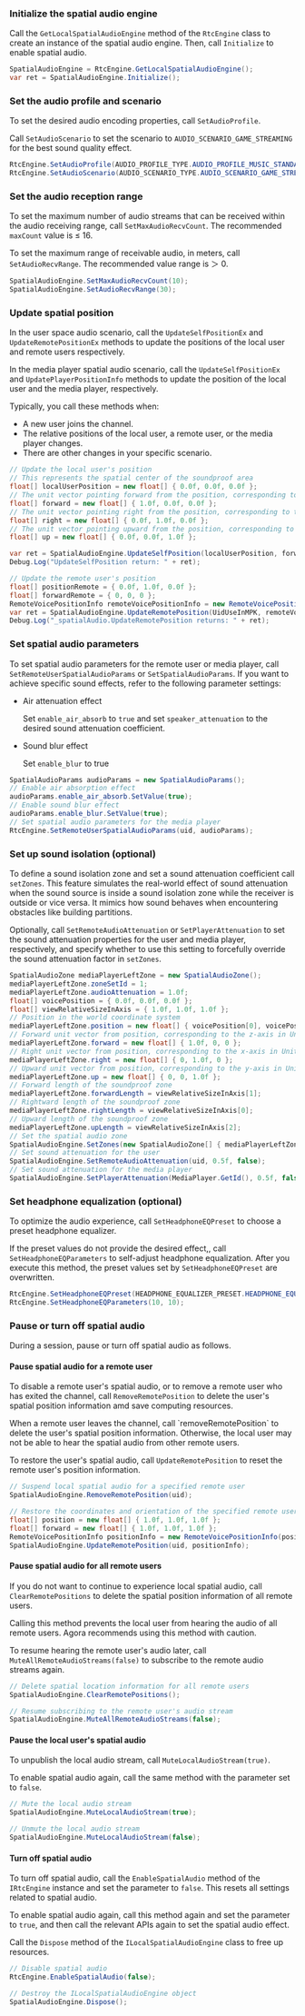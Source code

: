 <PlatformWrapper platform="unity">

### Initialize the spatial audio engine

Call the `GetLocalSpatialAudioEngine` method of the `RtcEngine` class to create an instance of the spatial audio engine. Then, call `Initialize` to enable spatial audio.

```csharp
SpatialAudioEngine = RtcEngine.GetLocalSpatialAudioEngine();
var ret = SpatialAudioEngine.Initialize();
```

### Set the audio profile and scenario

To set the desired audio encoding properties, call `SetAudioProfile`.

Call `SetAudioScenario` to set the scenario to `AUDIO_SCENARIO_GAME_STREAMING` for the best sound quality effect.

```csharp            
RtcEngine.SetAudioProfile(AUDIO_PROFILE_TYPE.AUDIO_PROFILE_MUSIC_STANDARD);
RtcEngine.SetAudioScenario(AUDIO_SCENARIO_TYPE.AUDIO_SCENARIO_GAME_STREAMING);
```

### Set the audio reception range

To set the maximum number of audio streams that can be received within the audio receiving range, call `SetMaxAudioRecvCount`. The recommended `maxCount` value is ≤ 16.

To set the maximum range of receivable audio, in meters, call `SetAudioRecvRange`. The recommended value range is ＞ 0.

```csharp
SpatialAudioEngine.SetMaxAudioRecvCount(10);
SpatialAudioEngine.SetAudioRecvRange(30);
```

### Update spatial position
In the user space audio scenario, call the `UpdateSelfPositionEx` and `UpdateRemotePositionEx` methods to update the positions of the local user and remote users respectively.

In the media player spatial audio scenario, call the `UpdateSelfPositionEx` and `UpdatePlayerPositionInfo` methods to update the position of the local user and the media player, respectively.

Typically, you call these methods when:

- A new user joins the channel.
- The relative positions of the local user, a remote user, or the media player changes.
- There are other changes in your specific scenario.

```csharp
// Update the local user's position
// This represents the spatial center of the soundproof area
float[] localUserPosition = new float[] { 0.0f, 0.0f, 0.0f };
// The unit vector pointing forward from the position, corresponding to the z-axis in Unity's Vector3
float[] forward = new float[] { 1.0f, 0.0f, 0.0f };
// The unit vector pointing right from the position, corresponding to the x-axis in Unity's Vector3
float[] right = new float[] { 0.0f, 1.0f, 0.0f };
// The unit vector pointing upward from the position, corresponding to the y-axis in Unity's Vector3
float[] up = new float[] { 0.0f, 0.0f, 1.0f };

var ret = SpatialAudioEngine.UpdateSelfPosition(localUserPosition, forward, right, up);
Debug.Log("UpdateSelfPosition return: " + ret);

// Update the remote user's position
float[] positionRemote = { 0.0f, 1.0f, 0.0f };
float[] forwardRemote = { 0, 0, 0 };
RemoteVoicePositionInfo remoteVoicePositionInfo = new RemoteVoicePositionInfo(positionRemote, forwardRemote);
var ret = SpatialAudioEngine.UpdateRemotePosition(UidUseInMPK, remoteVoicePositionInfo);
Debug.Log("_spatialAudio.UpdateRemotePosition returns: " + ret);
```

### Set spatial audio parameters

To set spatial audio parameters for the remote user or media player, call `SetRemoteUserSpatialAudioParams` or `SetSpatialAudioParams`. If you want to achieve specific sound effects, refer to the following parameter settings:

- Air attenuation effect

  Set `enable_air_absorb` to `true` and set `speaker_attenuation` to the desired sound attenuation coefficient.

- Sound blur effect

  Set `enable_blur` to true

```csharp
SpatialAudioParams audioParams = new SpatialAudioParams();
// Enable air absorption effect
audioParams.enable_air_absorb.SetValue(true);
// Enable sound blur effect
audioParams.enable_blur.SetValue(true);
// Set spatial audio parameters for the media player
RtcEngine.SetRemoteUserSpatialAudioParams(uid, audioParams);
```

### Set up sound isolation (optional)

To define a sound isolation zone and set a sound attenuation coefficient call `setZones`. This feature simulates the real-world effect of sound attenuation when the sound source is inside a sound isolation zone while the receiver is outside or vice versa. It mimics how sound behaves when encountering obstacles like building partitions.

Optionally, call `SetRemoteAudioAttenuation` or `SetPlayerAttenuation` to set the sound attenuation properties for the user and media player, respectively, and specify whether to use this setting to forcefully override the sound attenuation factor in `setZones`.

```csharp
SpatialAudioZone mediaPlayerLeftZone = new SpatialAudioZone();
mediaPlayerLeftZone.zoneSetId = 1;
mediaPlayerLeftZone.audioAttenuation = 1.0f;
float[] voicePosition = { 0.0f, 0.0f, 0.0f };
float[] viewRelativeSizeInAxis = { 1.0f, 1.0f, 1.0f };
// Position in the world coordinate system
mediaPlayerLeftZone.position = new float[] { voicePosition[0], voicePosition[1], 0 };
// Forward unit vector from position, corresponding to the z-axis in Unity's Vector3
mediaPlayerLeftZone.forward = new float[] { 1.0f, 0, 0 };
// Right unit vector from position, corresponding to the x-axis in Unity's Vector3
mediaPlayerLeftZone.right = new float[] { 0, 1.0f, 0 };
// Upward unit vector from position, corresponding to the y-axis in Unity's Vector3
mediaPlayerLeftZone.up = new float[] { 0, 0, 1.0f };
// Forward length of the soundproof zone
mediaPlayerLeftZone.forwardLength = viewRelativeSizeInAxis[1];
// Rightward length of the soundproof zone
mediaPlayerLeftZone.rightLength = viewRelativeSizeInAxis[0];
// Upward length of the soundproof zone
mediaPlayerLeftZone.upLength = viewRelativeSizeInAxis[2];
// Set the spatial audio zone
SpatialAudioEngine.SetZones(new SpatialAudioZone[] { mediaPlayerLeftZone }, 1);
// Set sound attenuation for the user
SpatialAudioEngine.SetRemoteAudioAttenuation(uid, 0.5f, false);
// Set sound attenuation for the media player
SpatialAudioEngine.SetPlayerAttenuation(MediaPlayer.GetId(), 0.5f, false);
```

### Set headphone equalization (optional)

To optimize the audio experience, call `SetHeadphoneEQPreset` to choose a preset headphone equalizer.

If the preset values do not provide the desired effect,, call `SetHeadphoneEQParameters` to self-adjust headphone equalization. After you execute this method, the preset values set by `SetHeadphoneEQPreset` are overwritten.

```csharp
RtcEngine.SetHeadphoneEQPreset(HEADPHONE_EQUALIZER_PRESET.HEADPHONE_EQUALIZER_OVEREAR);
RtcEngine.SetHeadphoneEQParameters(10, 10);
```

### Pause or turn off spatial audio

During a session, pause or turn off spatial audio as follows.

#### Pause spatial audio for a remote user
To disable a remote user's spatial audio, or to remove a remote user who has exited the channel, call `RemoveRemotePosition` to delete the user's spatial position information amd save computing resources.

<Admonition type="caution">
When a remote user leaves the channel, call `removeRemotePosition` to delete the user's spatial position information. Otherwise, the local user may not be able to hear the spatial audio from other remote users.
</Admonition>

To restore the user's spatial audio, call `UpdateRemotePosition` to reset the remote user's position information.

```csharp
// Suspend local spatial audio for a specified remote user
SpatialAudioEngine.RemoveRemotePosition(uid);

// Restore the coordinates and orientation of the specified remote user under the local spatial audio system.
float[] position = new float[] { 1.0f, 1.0f, 1.0f };
float[] forward = new float[] { 1.0f, 1.0f, 1.0f };
RemoteVoicePositionInfo positionInfo = new RemoteVoicePositionInfo(position, forward);
SpatialAudioEngine.UpdateRemotePosition(uid, positionInfo);
```

#### Pause spatial audio for all remote users

If you do not want to continue to experience local spatial audio, call `ClearRemotePositions` to delete the spatial position information of all remote users.

<Admonition type="caution">
Calling this method prevents the local user from hearing the audio of all remote users. Agora recommends using this method with caution.
</Admonition>

To resume hearing the remote user's audio later, call `MuteAllRemoteAudioStreams(false)` to subscribe to the remote audio streams again.

```csharp
// Delete spatial location information for all remote users
SpatialAudioEngine.ClearRemotePositions();

// Resume subscribing to the remote user's audio stream
SpatialAudioEngine.MuteAllRemoteAudioStreams(false);
```

#### Pause the local user's spatial audio

To unpublish the local audio stream, call `MuteLocalAudioStream(true)`.

To enable spatial audio again, call the same method with the parameter set to `false`.


```csharp
// Mute the local audio stream
SpatialAudioEngine.MuteLocalAudioStream(true);

// Unmute the local audio stream
SpatialAudioEngine.MuteLocalAudioStream(false);
```

#### Turn off spatial audio

To turn off spatial audio, call the `EnableSpatialAudio` method of the `IRtcEngine` instance and set the parameter to `false`. This resets all settings related to spatial audio.

To enable spatial audio again, call this method again and set the parameter to `true`, and then call the relevant APIs again to set the spatial audio effect.

Call the `Dispose` method of the `ILocalSpatialAudioEngine` class to free up resources.

```csharp
// Disable spatial audio
RtcEngine.EnableSpatialAudio(false);

// Destroy the ILocalSpatialAudioEngine object
SpatialAudioEngine.Dispose();
```

</PlatformWrapper>